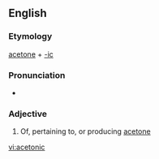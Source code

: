 ==English==

===Etymology===
[[acetone]] + [[-ic]]

===Pronunciation===
* {{a|RP}} {{IPA|/ˈæsɛˌtɒnɪk/}}
{{audio|En-uk-acetonic.ogg|Audio (UK)|lang=en}}

===Adjective===
{{en-adj}}

# Of, pertaining to, or producing [[acetone]]

[[vi:acetonic]]